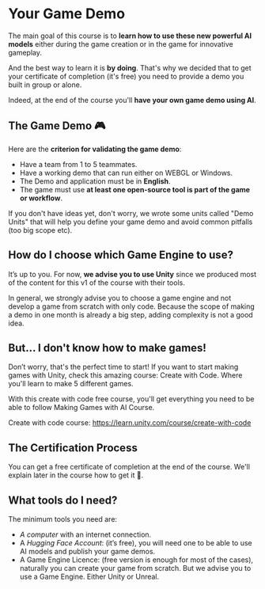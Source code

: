 # Your Game Demo

The main goal of this course is to **learn how to use these new powerful AI models** either during the game creation or in the game for innovative gameplay.

And the best way to learn it is **by doing**. That's why we decided that to get your certificate of completion (it's free) you need to provide a demo you built in group or alone.

Indeed, at the end of the course you'll **have your own game demo using AI**.

## The Game Demo 🎮

Here are the **criterion for validating the game demo**:

- Have a team from 1 to 5 teammates.
- Have a working demo that can run either on WEBGL or Windows.
- The Demo and application must be in **English**.
- The game must use **at least one open-source tool is part of the game or workflow**.

If you don't have ideas yet, don't worry, we wrote some units called "Demo Units" that will help you define your game demo and avoid common pitfalls (too big scope etc).

## How do I choose which Game Engine to use?

It’s up to you. For now, **we advise you to use Unity** since we produced most of the content for this v1 of the course with their tools. 

In general, we strongly advise you to choose a game engine and not develop a game from scratch with only code. Because the scope of making a demo in one month is already a big step, adding complexity is not a good idea.


## But... I don't know how to make games!

Don’t worry, that's the perfect time to start! If you want to start making games with Unity, check this amazing course: Create with Code. Where you'll learn to make 5 different games.

With this create with code free course, you'll get everything you need to be able to follow Making Games with AI Course.

Create with code course: https://learn.unity.com/course/create-with-code

## The Certification Process

You can get a free certificate of completion at the end of the course. We'll explain later in the course how to get it 🤗.


## What tools do I need?

The minimum tools you need are:

- *A computer* with an internet connection.
- A *Hugging Face Account*: (it’s free), you will need one to be able to use AI models and publish your game demos.
- A Game Engine Licence: (free version is enough for most of the cases), naturally you can create your game from scratch. But we advise you to use a Game Engine. Either Unity or Unreal.


